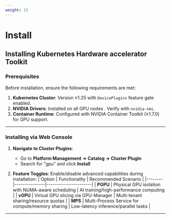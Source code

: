 ```yaml
---
weight: 15
---
```


# Install

## Installing Kubernetes Hardware accelerator Toolkit

### Prerequisites
Before installation, ensure the following requirements are met:
1. **Kubernetes Cluster**: Version ≥1.25 with `DevicePlugins` feature gate enabled.
2. **NVIDIA Drivers**: Installed on all GPU nodes . Verify with `nvidia-smi`.
3. **Container Runtime**: Configured with NVIDIA Container Toolkit (≥1.7.0) for GPU support.

---

### Installing via Web Console

1. **Navigate to Cluster Plugins**:
   - Go to **Platform Management →  Catalog → Cluster Plugin**
   - Search for "gpu" and click **Install**

2. **Feature Toggles**:
   Enable/disable advanced capabilities during installation:
   | Option | Functionality | Recommended Scenario |
   |--------|---------------|----------------------|
   | **PGPU** | Physical GPU isolation with NUMA-aware scheduling | AI training/high-performance computing |
   | **vGPU** | Virtual GPU slicing via GPU-Manager | Multi-tenant sharing/resource quotas |
   | **MPS** | Multi-Process Service for compute/memory sharing | Low-latency inference/parallel tasks |


---



